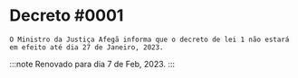 # Decreto #0001 #

```O Ministro da Justiça Afegã informa que o decreto de lei 1 não estará em efeito até dia 27 de Janeiro, 2023.```


:::note
Renovado para dia 7 de Feb, 2023.
:::
